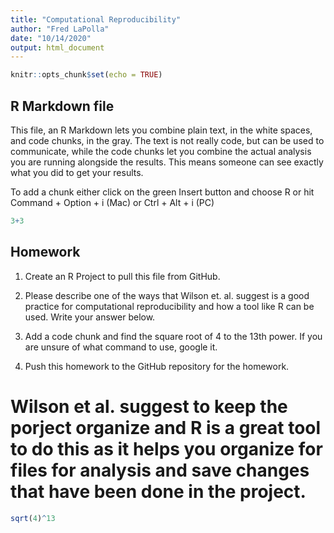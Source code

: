 ```yaml
---
title: "Computational Reproducibility"
author: "Fred LaPolla"
date: "10/14/2020"
output: html_document
---
```


```r
knitr::opts_chunk$set(echo = TRUE)
```

## R Markdown file

This file, an R Markdown lets you combine plain text, in the white spaces, and code chunks, in the gray. The text is not really code, but can be used to communicate, while the code chunks let you combine the actual analysis you are running alongside the results. This means someone can see exactly what you did to get your results.

To add a chunk either click on the green Insert button and choose R or hit Command + Option + i (Mac) or Ctrl + Alt + i (PC)

```r
3+3
```

## Homework

1) Create an R Project to pull this file from GitHub. 

2) Please describe one of the ways that Wilson et. al. suggest is a good practice for computational reproducibility and how a tool like R can be used. Write your answer below.


3) Add a code chunk and find the square root of 4 to the 13th power. If you are unsure of what command to use, google it. 


4) Push this homework to the GitHub repository for the homework. 

# Wilson et al. suggest to keep the porject organize and R is a great tool to do this as it helps you organize for files for analysis and save changes that have been done in the project.

```r
sqrt(4)^13

```







